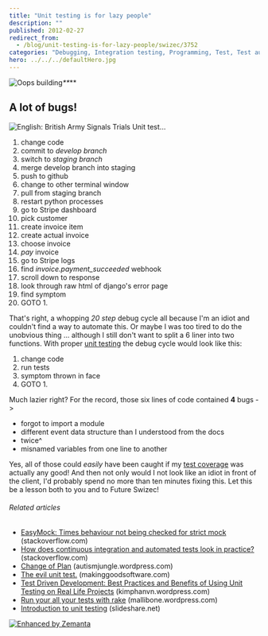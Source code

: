 ```yaml
---
title: "Unit testing is for lazy people"
description: ""
published: 2012-02-27
redirect_from:
  - /blog/unit-testing-is-for-lazy-people/swizec/3752
categories: "Debugging, Integration testing, Programming, Test, Test automation, TestUnit, Uncategorized"
hero: ../../../defaultHero.jpg
---
```


![]()![Oops building](http://swizec.com/blog/wp-content/uploads/2012/02/fallen-building.jpg "Oops building")_\*\*_![]()\*\*![]()

## A lot of bugs!

![]()![English: British Army Signals Trials Unit test...](http://swizec.com/blog/wp-content/uploads/2012/02/300px-Army_Camp-sml.jpg "English: British Army Signals Trials Unit test...")

1.  change code
2.  commit to _develop branch_
3.  switch to _staging branch_
4.  merge develop branch into staging
5.  push to github
6.  change to other terminal window
7.  pull from staging branch
8.  restart python processes
9.  go to Stripe dashboard
10. pick customer
11. create invoice item
12. create actual invoice
13. choose invoice
14. _pay_ invoice
15. go to Stripe logs
16. find _invoice.payment_succeeded_ webhook
17. scroll down to response
18. look through raw html of django's error page
19. find symptom
20. GOTO 1.

That's right, a whopping _20 step_ debug cycle all because I'm an idiot and couldn't find a way to automate this. Or maybe I was too tired to do the unobvious thing ... although I still don't want to split a 6 liner into two functions. With proper [unit testing](http://en.wikipedia.org/wiki/Unit_testing "Unit testing") the debug cycle would look like this:

1.  change code
2.  run tests
3.  symptom thrown in face
4.  GOTO 1.

Much lazier right? For the record, those six lines of code contained **4** bugs ->

- forgot to import a module
- different event data structure than I understood from the docs
- twice^
- misnamed variables from one line to another

Yes, all of those could _easily_ have been caught if my [test coverage](http://en.wikipedia.org/wiki/Fault_coverage "Fault coverage") was actually any good! And then not only would I not look like an idiot in front of the client, I'd probably spend no more than ten minutes fixing this. Let this be a lesson both to you and to Future Swizec!

###### Related articles

- [EasyMock: Times behaviour not being checked for strict mock](http://stackoverflow.com/questions/9418892/easymock-times-behaviour-not-being-checked-for-strict-mock) (stackoverflow.com)
- [How does continuous integration and automated tests look in practice?](http://stackoverflow.com/questions/8719147/how-do-continuous-integration-and-automated-tests-look-in-practice) (stackoverflow.com)
- [Change of Plan](http://autismjungle.wordpress.com/2012/02/26/change-of-plan/) (autismjungle.wordpress.com)
- [The evil unit test.](http://www.makinggoodsoftware.com/2012/01/27/the-evil-unit-test/) (makinggoodsoftware.com)
- [Test Driven Development: Best Practices and Benefits of Using Unit Testing on Real Life Projects](http://kimphanvn.wordpress.com/2012/02/27/test-driven-development-best-practices-and-benefits-of-using-unit-testing-on-real-life-projects/) (kimphanvn.wordpress.com)
- [Run your all your tests with rake](http://mallibone.wordpress.com/2012/02/14/run-your-tests-with-a-single-command/) (mallibone.wordpress.com)
- [Introduction to unit testing](http://www.slideshare.net/gilzilberfeld/introduction-to-unit-testing-10983708) (slideshare.net)

[![Enhanced by Zemanta](http://img.zemanta.com/zemified_e.png?x-id=140931a7-b24e-4c17-95ae-a9e183cc803b)](http://www.zemanta.com/ "Enhanced by Zemanta")
